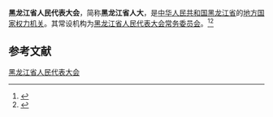 {{Infobox PRCG
|机构名称 = 黑龙江省人民代表大会
|标志1    = National Emblem of the People's Republic of China.svg
|标志1说明 = [[印章|印章]]中央刊[[中华人民共和国国徽|国徽]]。
|人员名称 =
|人员链接 =
|届数     =
|任期始   =
|任期终   =
|职位1    =
|人员1    =
|职位2    =
|人员2    =
|人数2    =
|职位3    =
|人员3    =
|时期2    =
|机构2    =
|授权法源 = [[中华人民共和国宪法|中华人民共和国宪法]]
|组织法规 = [[s:中华人民共和国地方各级人民代表大会和地方各级人民政府组织法|中华人民共和国地方各级人民代表大会和地方各级人民政府组织法]]
|常设机构 = [[黑龙江省人民代表大会常务委员会|黑龙江省人民代表大会常务委员会]]
|行政级别 = 正省级
|成立时间 =
|前身     =
|网站     =
|网址     =
|a        = [[中国共产党黑龙江省委员会|中国共产党黑龙江省委员会]]
|b        = [[黑龙江省人民政府|黑龙江省人民政府]]
|c        = [[中国人民政治协商会议黑龙江省委员会|中国人民政治协商会议黑龙江省委员会]]
|d        = [[黑龙江省监察委员会|黑龙江省监察委员会]]
}}

'''黑龙江省人民代表大会'''，简称'''黑龙江省人大'''，是[[中华人民共和国|中华人民共和国]][[黑龙江省|黑龙江省]]的[[地方各级人民代表大会|地方国家权力机关]]。其常设机构为[[黑龙江省人民代表大会常务委员会|黑龙江省人民代表大会常务委员会]]。<ref>{{cite book |editor=刘政|title=人民代表大会制度词典 |date=1992 |publisher=[[中国检察出版社|中国检察出版社]] |location=北京|isbn=7800861694 |page=318}}</ref><ref>{{Cite book|title=中华人民共和国职官志|author=何虎生, 李耀东, 向常福主编|publisher=中国社会出版社|year=2003|isbn=9787800883934|location=北京|pages=}}</ref>

== 参考文献 ==
{{Reflist}}

{{国家机关|黑龙江省|level=高级}}
{{中华人民共和国各省级行政区|立法机关}}

[[Category:黑龙江省人民代表大会|]]